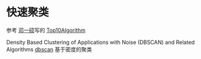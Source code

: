# 快速聚类 {#chap:k-means-clustering}

参考 [邓一硕](https://github.com/dengyishuo)写的 [Top10Algorithm](https://github.com/dengyishuo/Top10Algorithm)

Density Based Clustering of Applications with Noise (DBSCAN) and Related Algorithms [dbscan](https://github.com/mhahsler/dbscan) 基于密度的聚类
